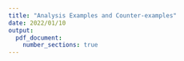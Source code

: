 ```yaml
---
title: "Analysis Examples and Counter-examples"
date: 2022/01/10
output:
  pdf_document:
    number_sections: true
---
```


